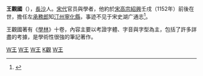 '''王觀國'''（{{bd|？||12世纪|？|catIdx=W王}}），[[長沙|長沙]]人。[[宋代|宋代]]官员與學者，他約於[[宋高宗|宋高宗]][[紹興_(南宋)|紹興]]壬戌（1152年）前後在世，擔任左[[承務郎|承務郎]]知[[汀州|汀州]][[寧化縣|寧化縣]]，事迹不见于宋史湖广通志<ref>{{Cite web|title=钦定四库全书子部十 学林 杂家类二 杂考之属提要|url=https://zh.m.wikisource.org/zh/%E5%AD%B8%E6%9E%97_(%E5%9B%9B%E5%BA%AB%E5%85%A8%E6%9B%B8%E6%9C%AC)|access-date=2021-12-31|archive-date=2021-12-31|archive-url=https://web.archive.org/web/20211231210351/https://zh.m.wikisource.org/zh/%E5%AD%B8%E6%9E%97_(%E5%9B%9B%E5%BA%AB%E5%85%A8%E6%9B%B8%E6%9C%AC)|dead-url=no}}</ref>。

王觀國著有《[[學林|學林]]》十卷，內容主要以考證字體、字音與字型為主，包括了許多詳盡的考據，是學術性很強的筆記著作。

{{宋朝人小作品}}

[[Category:宋朝官员|W王]]
[[Category:宋朝作家|W王]]
[[Category:长沙人|W王]]
[[Category:王姓|K觀]]
[[Category:湖南作家|W王]]